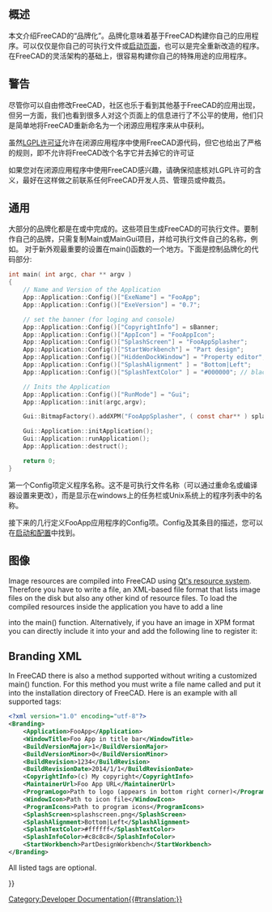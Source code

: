 <languages/>

{{Docnav
|[[Continuous_Integration|Continuous Integration]]
|[[Localisation|Localisation]]
}}

{{TOCright}}

<span id="Overview"></span>
==概述== 

本文介绍FreeCAD的“品牌化”。品牌化意味着基于FreeCAD构建你自己的应用程序。可以仅仅是你自己的可执行文件或[[Splash screen|启动页面]]，也可以是完全重新改造的程序。在FreeCAD的灵活架构的基础上，很容易构建你自己的特殊用途的应用程序。

<span id="Warning"></span>
== 警告 ==

尽管你可以自由修改FreeCAD，社区也乐于看到其他基于FreeCAD的应用出现，但另一方面，我们也看到很多人对这个页面上的信息进行了不公平的使用，他们只是简单地将FreeCAD重新命名为一个闭源应用程序来从中获利。

虽然[[License|LGPL许可证]]允许在闭源应用程序中使用FreeCAD源代码，但它也给出了严格的规则，即不允许将FreeCAD改个名字它并去掉它的许可证

如果您对在闭源应用程序中使用FreeCAD感兴趣，请确保彻底核对LGPL许可的含义，最好在这样做之前联系任何FreeCAD开发人员、管理员或仲裁员。 

<span id="General"></span>
== 通用 ==

大部分的品牌化都是在{{FileName|MainCmd.cpp}}或{{FileName|MainGui.cpp}}中完成的。这些项目生成FreeCAD的可执行文件。要制作自己的品牌，只需复制Main或MainGui项目，并给可执行文件自己的名称，例如{{FileName|FooApp.exe}}。
对于新外观最重要的设置在main()函数的一个地方。下面是控制品牌化的代码部分:

<!-- WARNING Do not modify the <syntaxhighligh> tag because of "{}" or pipe characters "|" included in the source code of the macro -->
<syntaxhighlight lang="C">
int main( int argc, char ** argv )
{
    // Name and Version of the Application
    App::Application::Config()["ExeName"] = "FooApp";
    App::Application::Config()["ExeVersion"] = "0.7";

    // set the banner (for loging and console)
    App::Application::Config()["CopyrightInfo"] = sBanner;
    App::Application::Config()["AppIcon"] = "FooAppIcon";
    App::Application::Config()["SplashScreen"] = "FooAppSplasher";
    App::Application::Config()["StartWorkbench"] = "Part design";
    App::Application::Config()["HiddenDockWindow"] = "Property editor";
    App::Application::Config()["SplashAlignment" ] = "Bottom|Left";
    App::Application::Config()["SplashTextColor" ] = "#000000"; // black

    // Inits the Application 
    App::Application::Config()["RunMode"] = "Gui";
    App::Application::init(argc,argv);

    Gui::BitmapFactory().addXPM("FooAppSplasher", ( const char** ) splash_screen);

    Gui::Application::initApplication();
    Gui::Application::runApplication();
    App::Application::destruct();

    return 0;
}
</syntaxhighlight>

第一个Config项定义程序名称。这不是可执行文件名称（可以通过重命名或编译器设置来更改），而是显示在windows上的任务栏或Unix系统上的程序列表中的名称。

接下来的几行定义FooApp应用程序的Config项。Config及其条目的描述，您可以在[[启动和配置]]中找到。

<span id="Images"></span>
== 图像 ==

Image resources are compiled into FreeCAD using [https://doc.qt.io/qt-6/resources.html Qt's resource system]. Therefore you have to write a {{FileName|.qrc}} file, an XML-based file format that lists image files on the disk but also any other kind of resource files. To load the compiled resources inside the application you have to add a line

{{Code|code=
Q_INIT_RESOURCE(FooApp); 
}}

into the main() function. Alternatively, if you have an image in XPM format you can directly include it into your {{FileName|main.cpp}} and add the following line to register it:

{{Code|code=
Gui::BitmapFactory().addXPM("FooAppSplasher", ( const char** ) splash_screen);
}}

== Branding XML ==

In FreeCAD there is also a method supported without writing a customized main() function. For this method you must write a file name called {{FileName|branding.xml}} and put it into the installation directory of FreeCAD. Here is an example with all supported tags:

<!-- WARNING Do not modify the <syntaxhighligh> tag because of "{}" or pipe characters "|" included in the source code of the macro -->
<syntaxhighlight lang="XML">
<?xml version="1.0" encoding="utf-8"?>
<Branding>
    <Application>FooApp</Application>
    <WindowTitle>Foo App in title bar</WindowTitle>
    <BuildVersionMajor>1</BuildVersionMajor>
    <BuildVersionMinor>0</BuildVersionMinor>
    <BuildRevision>1234</BuildRevision>
    <BuildRevisionDate>2014/1/1</BuildRevisionDate>
    <CopyrightInfo>(c) My copyright</CopyrightInfo>
    <MaintainerUrl>Foo App URL</MaintainerUrl>
    <ProgramLogo>Path to logo (appears in bottom right corner)</ProgramLogo>
    <WindowIcon>Path to icon file</WindowIcon>
    <ProgramIcons>Path to program icons</ProgramIcons>
    <SplashScreen>splashscreen.png</SplashScreen>
    <SplashAlignment>Bottom|Left</SplashAlignment>
    <SplashTextColor>#ffffff</SplashTextColor>
    <SplashInfoColor>#c8c8c8</SplashInfoColor>
    <StartWorkbench>PartDesignWorkbench</StartWorkbench>
</Branding>
</syntaxhighlight>

All listed tags are optional.


{{Docnav
|[[Continuous_Integration|Continuous Integration]]
|[[Localisation|Localisation]]
}}

{{Userdocnavi{{#translation:}}}}
[[Category:Developer Documentation{{#translation:}}]]